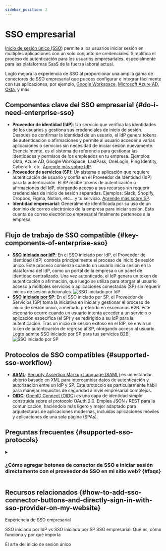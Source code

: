 ```yaml
---
sidebar_position: 2
---
```


# SSO empresarial

[Inicio de sesión único (SSO)](https://auth.wiki/single-sign-on) permite a los usuarios iniciar sesión en múltiples aplicaciones con un solo conjunto de credenciales. Simplifica el proceso de autenticación para los usuarios empresariales, especialmente para las plataformas SaaS de la fuerza laboral actual.

Logto mejora la experiencia de SSO al proporcionar una amplia gama de conectores de SSO empresarial que puedes configurar e integrar fácilmente con tus aplicaciones, por ejemplo, [Google Workspace](/integrations/google-workspace), [Microsoft Azure AD](/integrations/entra-id-saml), [Okta](/integrations/okta), y más.

## Componentes clave del SSO empresarial \{#do-i-need-enterprise-sso}

- **Proveedor de identidad (IdP)**: Un servicio que verifica las identidades de los usuarios y gestiona sus credenciales de inicio de sesión. Después de confirmar la identidad de un usuario, el IdP genera tokens de autenticación o afirmaciones y permite al usuario acceder a varias aplicaciones o servicios sin necesidad de iniciar sesión nuevamente. Esencialmente, es el sistema de referencia para gestionar las identidades y permisos de los empleados en tu empresa. Ejemplos: Okta, Azure AD, Google Workspace, LastPass, OneLogin, Ping Identity, Cyberark, etc. [Aprende más sobre IdP](https://auth.wiki/identity-provider).
- **Proveedor de servicios (SP)**: Un sistema o aplicación que requiere autenticación de usuario y confía en el Proveedor de Identidad (IdP) para la autenticación. El SP recibe tokens de autenticación o afirmaciones del IdP, otorgando acceso a sus recursos sin requerir credenciales de inicio de sesión separadas. Ejemplos: Slack, Shopify, Dropbox, Figma, Notion, etc... y tu servicio. [Aprende más sobre SP](https://auth.wiki/service-provider).
- **Identidad empresarial**: Generalmente identificada por su uso de un dominio de correo electrónico de la empresa para iniciar sesión. Esta cuenta de correo electrónico empresarial finalmente pertenece a la empresa.

## Flujo de trabajo de SSO compatible \{#key-components-of-enterprise-sso}

- [**SSO iniciado por IdP**](/end-user-flows/enterprise-sso/idp-initiated-sso): En el SSO iniciado por IdP, el Proveedor de Identidad (IdP) controla principalmente el proceso de inicio de sesión único. Este proceso comienza cuando un usuario inicia sesión en la plataforma del IdP, como un portal de la empresa o un panel de identidad centralizado. Una vez autenticado, el IdP genera un token de autenticación o afirmación, que luego se utiliza para otorgar al usuario acceso a múltiples servicios o aplicaciones conectadas (SP) sin requerir inicios de sesión adicionales.
  <img src="/img/assets/idp-initiated-sso.png" alt="SSO iniciado por IdP" />
- [**SSO iniciado por SP**](/end-user-flows/enterprise-sso/sp-initiated-sso): En el SSO iniciado por SP, el Proveedor de Servicios (SP) toma la iniciativa en iniciar y gestionar el proceso de inicio de sesión único, a menudo preferido en escenarios B2B. Este escenario ocurre cuando un usuario intenta acceder a un servicio o aplicación específica (el SP) y es redirigido a su IdP para la autenticación. Tras un inicio de sesión exitoso en el IdP, se envía un token de autenticación de regreso al SP, otorgando acceso al usuario. Logto admite SSO iniciado por SP para tus servicios B2B.
  <img src="/img/assets/sp-initiated-sso.png" alt="SSO iniciado por SP" />

## Protocolos de SSO compatibles \{#supported-sso-workflow}

- [**SAML**](/integrations/saml-sso): [Security Assertion Markup Language (SAML)](https://auth.wiki/saml) es un estándar abierto basado en XML para intercambiar datos de autenticación y autorización entre un IdP y SP. Este protocolo es particularmente hábil para manejar requisitos de seguridad a nivel empresarial complejos.
- [**OIDC**](/integrations/oidc-sso): [OpenID Connect (OIDC)](https://auth.wiki/openid-connect) es una capa de identidad simple construida sobre el protocolo OAuth 2.0. Emplea JSON / REST para la comunicación, haciéndolo más ligero y mejor adaptado para arquitecturas de aplicaciones modernas, incluidas aplicaciones móviles y aplicaciones de una sola página (SPAs).

## Preguntas frecuentes \{#supported-sso-protocols}

<details>
  <summary>

### ¿Cómo agregar botones de conector de SSO e iniciar sesión directamente con el proveedor de SSO en mi sitio web? \{#faqs}

</summary>

Logto te permite agregar botones de inicio de sesión social a tu sitio web e iniciar el proceso de inicio de sesión SSO directamente sin mostrar el formulario de inicio de sesión predeterminado. Consulta nuestra guía de [Inicio de sesión directo](/end-user-flows/authentication-parameters/direct-sign-in/) para obtener instrucciones detalladas.

</details>

## Recursos relacionados \{#how-to-add-sso-connector-buttons-and-directly-sign-in-with-sso-provider-on-my-website}

<Url href="https://www.youtube.com/watch?v=-mD8Sfab7sI&t=12s"> Experiencia de SSO empresarial</Url>

<Url href="https://blog.logto.io/idp-vs-sp-initiated-sso">
  SSO iniciado por IdP vs SSO iniciado por SP
</Url>

<Url href="https://blog.logto.io/enterprise-sso">
  SSO empresarial: Qué es, cómo funciona y por qué importa
</Url>

<Url href="https://blog.logto.io/single-sign-on">El arte del inicio de sesión único</Url>

